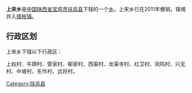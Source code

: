 {{中国乡级行政区
|行政区全称 = 上宋乡
|景观照片文件名 = 
|景观照片描述 = 
|汉语拼音 =
|其他语言 = 
|其他语言名称 = 
|位置图文件名 = 
|位置图描述 = 
|自定义图片=
|上级行政区 = [[陕西省|陕西省]][[宝鸡市|宝鸡市]][[扶风县|扶风县]]
|行政区类别 = [[乡级行政区|乡]]
|行政区划代码 = 
|行政区划 = 
|村委会 = 
|居委会 = 
|建置时间 = 
|领导职位 = 
|领导名称 = 
|政府驻地 = 
|毗邻 = 
|地理坐标 = 
|总面积 = 
|总人口 = 
|户籍人口 = 
|户籍人口年份 = 
|常住人口 = 
|常住人口年份 = 
|人口密度 = 
|GDP = 
|邮政编码 = 
|电话区号 = 
|官方网站 = 
|网站名称 = 
}}
'''上宋乡'''是[[中华人民共和国|中国]][[陕西省|陕西省]][[宝鸡市|宝鸡市]][[扶风县|扶风县]]下辖的一个[[乡级行政区|乡]]。上宋乡已在2011年撤销，辖境并入[[绛帐镇|绛帐镇]]。

== 行政区划 ==
上宋乡下辖以下行政区：

上权村、牛蹄村、管家村、柳家村、西渠村、龙渠寺村、红卫村、凤鸣村、兴无村、中坡村、东作村、远将村。

{{行政区划小作品}}

{{扶风县行政区划}}

[[Category:扶风县|Category:扶风县]]